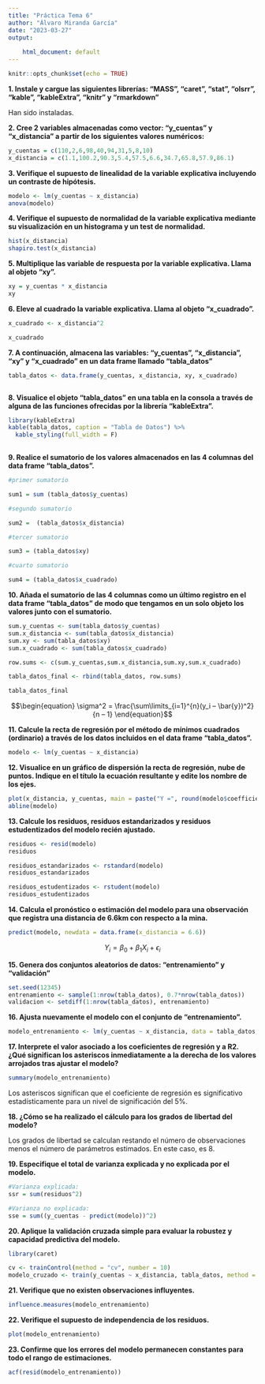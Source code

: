 ```yaml
---
title: "Práctica Tema 6"
author: "Álvaro Miranda García"
date: "2023-03-27"
output:
  
    html_document: default
---
```




```r
knitr::opts_chunk$set(echo = TRUE)
```



__1. Instale y cargue las siguientes librerías: “MASS”, “caret”, “stat”, “olsrr”, “kable”, “kableExtra”, “knitr” y “rmarkdown"__
  
Han sido instaladas.

__2. Cree 2 variables almacenadas como vector: “y_cuentas” y “x_distancia” a partir de los siguientes valores numéricos:__
```r
y_cuentas = c(110,2,6,98,40,94,31,5,8,10)
x_distancia = c(1.1,100.2,90.3,5.4,57.5,6.6,34.7,65.8,57.9,86.1)
```



__3. Verifique el supuesto de linealidad de la variable explicativa incluyendo un contraste de hipótesis.__
```r
modelo <- lm(y_cuentas ~ x_distancia)
anova(modelo)
```


__4. Verifique el supuesto de normalidad de la variable explicativa mediante su visualización en un histograma y un test de normalidad.__
```r
hist(x_distancia)
shapiro.test(x_distancia)
```


__5. Multiplique las variable de respuesta por la variable explicativa. Llama al objeto “xy”.__
```r

xy = y_cuentas * x_distancia
xy


```


__6. Eleve al cuadrado la variable explicativa. Llama al objeto “x_cuadrado".__
```r
x_cuadrado <- x_distancia^2

x_cuadrado

```

__7. A continuación, almacena las variables: “y_cuentas”, “x_distancia”, “xy” y “x_cuadrado” en un data frame llamado “tabla_datos”__

```r

tabla_datos <- data.frame(y_cuentas, x_distancia, xy, x_cuadrado)



```


__8. Visualice el objeto “tabla_datos” en una tabla en la consola a través de alguna de las funciones ofrecidas por la librería “kableExtra”.__
```r

library(kableExtra)
kable(tabla_datos, caption = "Tabla de Datos") %>%
  kable_styling(full_width = F)
  
```


__9. Realice el sumatorio de los valores almacenados en las 4 columnas del data frame “tabla_datos”.__

```r

#primer sumatorio

sum1 = sum (tabla_datos$y_cuentas)

#segundo sumatorio

sum2 =  (tabla_datos$x_distancia)

#tercer sumatorio

sum3 = (tabla_datos$xy)

#cuarto sumatorio

sum4 = (tabla_datos$x_cuadrado)


```


__10. Añada el sumatorio de las 4 columnas como un último registro en el data frame “tabla_datos” de modo que tengamos en un solo objeto los valores junto con el sumatorio.__
```r



sum.y_cuentas <- sum(tabla_datos$y_cuentas)
sum.x_distancia <- sum(tabla_datos$x_distancia)
sum.xy <- sum(tabla_datos$xy)
sum.x_cuadrado <- sum(tabla_datos$x_cuadrado)

row.sums <- c(sum.y_cuentas,sum.x_distancia,sum.xy,sum.x_cuadrado)

tabla_datos_final <- rbind(tabla_datos, row.sums)

tabla_datos_final


```

$$\begin{equation}
\sigma^2 = \frac{\sum\limits_{i=1}^{n}(y_i – \bar{y})^2} {n – 1}
\end{equation}$$



__11. Calcule la recta de regresión por el método de mínimos cuadrados (ordinario) a través de los datos incluidos en el data frame “tabla_datos”.__

```r
modelo <- lm(y_cuentas ~ x_distancia)

```



__12. Visualice en un gráfico de dispersión la recta de regresión, nube de puntos. Indique en el título la ecuación resultante y edite los nombre de los ejes.__

```r

plot(x_distancia, y_cuentas, main = paste("Y =", round(modelo$coefficients[2],4),"* X + ", round(modelo$coefficients[1],4)), xlab = "Distancia", ylab = "Cuentas")
abline(modelo)

```


__13. Calcule los residuos, residuos estandarizados y residuos estudentizados del modelo recién ajustado.__

```r
residuos <- resid(modelo)
residuos

residuos_estandarizados <- rstandard(modelo)
residuos_estandarizados

residuos_estudentizados <- rstudent(modelo)
residuos_estudentizados
```

__14. Calcula el pronóstico o estimación del modelo para una observación que registra una distancia de 6.6km con respecto a la mina.__
```r
predict(modelo, newdata = data.frame(x_distancia = 6.6))

```


$$\begin{equation}
Y_i = \beta_0 + \beta_1 X_i + \epsilon_i
\end{equation}$$


__15. Genera dos conjuntos aleatorios de datos: “entrenamiento” y “validación”__
```r
set.seed(12345)
entrenamiento <- sample(1:nrow(tabla_datos), 0.7*nrow(tabla_datos))
validacion <- setdiff(1:nrow(tabla_datos), entrenamiento)

```


__16. Ajusta nuevamente el modelo con el conjunto de “entrenamiento”.__
```r
modelo_entrenamiento <- lm(y_cuentas ~ x_distancia, data = tabla_datos, subset = entrenamiento)

```


__17. Interprete el valor asociado a los coeficientes de regresión y a R2. ¿Qué significan los asteriscos inmediatamente a la derecha de los valores arrojados tras ajustar el modelo?__

```r
summary(modelo_entrenamiento)

```
Los asteriscos significan que el coeficiente de regresión es significativo estadísticamente para un nivel de significación del 5%. 

__18. ¿Cómo se ha realizado el cálculo para los grados de libertad del modelo?__

Los grados de libertad se calculan restando el número de observaciones menos el número de parámetros estimados. En este caso, es 8.


__19. Especifique el total de varianza explicada y no explicada por el modelo.__


```r

#Varianza explicada:
ssr = sum(residuos^2) 

#Varianza no explicada:
sse = sum((y_cuentas - predict(modelo))^2)

```

__20. Aplique la validación cruzada simple para evaluar la robustez y capacidad predictiva del modelo.__
```r

library(caret)

cv <- trainControl(method = "cv", number = 10)
modelo_cruzado <- train(y_cuentas ~ x_distancia, tabla_datos, method = "lm", trControl = cv)

```


__21. Verifique que no existen observaciones influyentes.__
```r
influence.measures(modelo_entrenamiento)

```



__22. Verifique el supuesto de independencia de los residuos.__
```r
plot(modelo_entrenamiento)

```


__23. Confirme que los errores del modelo permanecen constantes para todo el rango de estimaciones.__
```r
acf(resid(modelo_entrenamiento))

```




